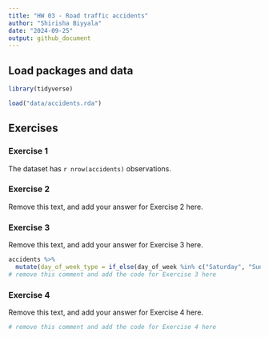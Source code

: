 ---
title: "HW 03 - Road traffic accidents"
author: "Shirisha Biyyala"
date: "2024-09-25"
output: github_document
---

## Load packages and data

```{r load-packages, message = FALSE}
library(tidyverse)

load("data/accidents.rda")
```

## Exercises

### Exercise 1

The dataset has `r nrow(accidents)` observations.

### Exercise 2

Remove this text, and add your answer for Exercise 2 here.

### Exercise 3

Remove this text, and add your answer for Exercise 3 here.

```{r label-me-1, fig.fullwidth = TRUE}
accidents %>%
  mutate(day_of_week_type = if_else(day_of_week %in% c("Saturday", "Sunday"), "Weekend", "Weekday"))
# remove this comment and add the code for Exercise 3 here
```

### Exercise 4

Remove this text, and add your answer for Exercise 4 here.

```{r label-me-2}
# remove this comment and add the code for Exercise 4 here
```
